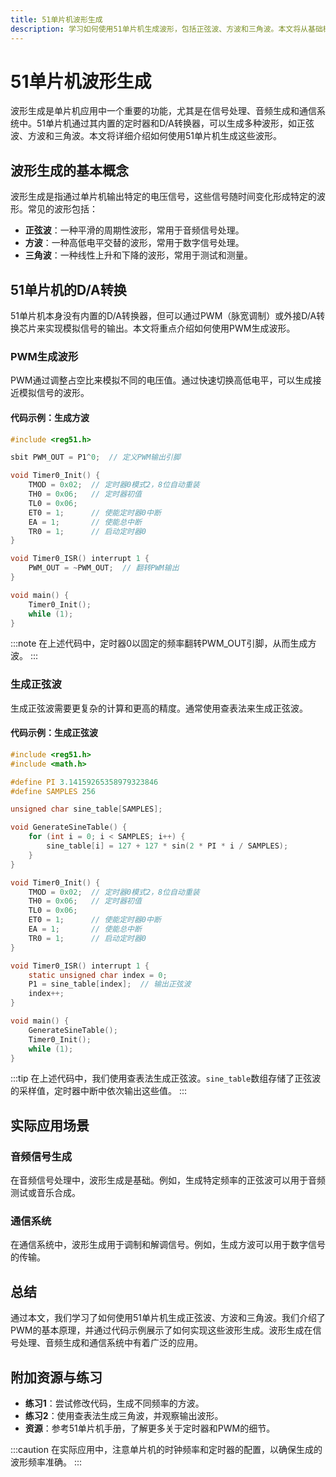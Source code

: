 ```yaml
---
title: 51单片机波形生成
description: 学习如何使用51单片机生成波形，包括正弦波、方波和三角波。本文将从基础概念入手，逐步讲解实现方法，并提供代码示例和实际应用场景。
---
```


# 51单片机波形生成

波形生成是单片机应用中一个重要的功能，尤其是在信号处理、音频生成和通信系统中。51单片机通过其内置的定时器和D/A转换器，可以生成多种波形，如正弦波、方波和三角波。本文将详细介绍如何使用51单片机生成这些波形。

## 波形生成的基本概念

波形生成是指通过单片机输出特定的电压信号，这些信号随时间变化形成特定的波形。常见的波形包括：

- **正弦波**：一种平滑的周期性波形，常用于音频信号处理。
- **方波**：一种高低电平交替的波形，常用于数字信号处理。
- **三角波**：一种线性上升和下降的波形，常用于测试和测量。

## 51单片机的D/A转换

51单片机本身没有内置的D/A转换器，但可以通过PWM（脉宽调制）或外接D/A转换芯片来实现模拟信号的输出。本文将重点介绍如何使用PWM生成波形。

### PWM生成波形

PWM通过调整占空比来模拟不同的电压值。通过快速切换高低电平，可以生成接近模拟信号的波形。

#### 代码示例：生成方波

```c
#include <reg51.h>

sbit PWM_OUT = P1^0;  // 定义PWM输出引脚

void Timer0_Init() {
    TMOD = 0x02;  // 定时器0模式2，8位自动重装
    TH0 = 0x06;   // 定时器初值
    TL0 = 0x06;
    ET0 = 1;      // 使能定时器0中断
    EA = 1;       // 使能总中断
    TR0 = 1;      // 启动定时器0
}

void Timer0_ISR() interrupt 1 {
    PWM_OUT = ~PWM_OUT;  // 翻转PWM输出
}

void main() {
    Timer0_Init();
    while (1);
}
```

:::note
在上述代码中，定时器0以固定的频率翻转PWM_OUT引脚，从而生成方波。
:::

### 生成正弦波

生成正弦波需要更复杂的计算和更高的精度。通常使用查表法来生成正弦波。

#### 代码示例：生成正弦波

```c
#include <reg51.h>
#include <math.h>

#define PI 3.14159265358979323846
#define SAMPLES 256

unsigned char sine_table[SAMPLES];

void GenerateSineTable() {
    for (int i = 0; i < SAMPLES; i++) {
        sine_table[i] = 127 + 127 * sin(2 * PI * i / SAMPLES);
    }
}

void Timer0_Init() {
    TMOD = 0x02;  // 定时器0模式2，8位自动重装
    TH0 = 0x06;   // 定时器初值
    TL0 = 0x06;
    ET0 = 1;      // 使能定时器0中断
    EA = 1;       // 使能总中断
    TR0 = 1;      // 启动定时器0
}

void Timer0_ISR() interrupt 1 {
    static unsigned char index = 0;
    P1 = sine_table[index];  // 输出正弦波
    index++;
}

void main() {
    GenerateSineTable();
    Timer0_Init();
    while (1);
}
```

:::tip
在上述代码中，我们使用查表法生成正弦波。`sine_table`数组存储了正弦波的采样值，定时器中断中依次输出这些值。
:::

## 实际应用场景

### 音频信号生成

在音频信号处理中，波形生成是基础。例如，生成特定频率的正弦波可以用于音频测试或音乐合成。

### 通信系统

在通信系统中，波形生成用于调制和解调信号。例如，生成方波可以用于数字信号的传输。

## 总结

通过本文，我们学习了如何使用51单片机生成正弦波、方波和三角波。我们介绍了PWM的基本原理，并通过代码示例展示了如何实现这些波形生成。波形生成在信号处理、音频生成和通信系统中有着广泛的应用。

## 附加资源与练习

- **练习1**：尝试修改代码，生成不同频率的方波。
- **练习2**：使用查表法生成三角波，并观察输出波形。
- **资源**：参考51单片机手册，了解更多关于定时器和PWM的细节。

:::caution
在实际应用中，注意单片机的时钟频率和定时器的配置，以确保生成的波形频率准确。
:::